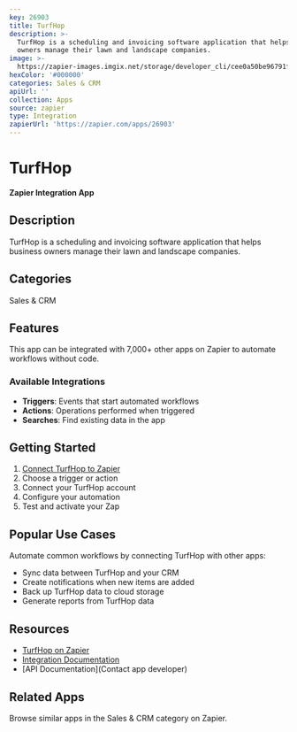 ```yaml
---
key: 26903
title: TurfHop
description: >-
  TurfHop is a scheduling and invoicing software application that helps business
  owners manage their lawn and landscape companies.
image: >-
  https://zapier-images.imgix.net/storage/developer_cli/cee0a50be96791fc7459c75b5b4370e1.png?auto=format%2Ccompress&ixlib=python-3.0.0&q=50
hexColor: '#000000'
categories: Sales & CRM
apiUrl: ''
collection: Apps
source: zapier
type: Integration
zapierUrl: 'https://zapier.com/apps/26903'
---
```

# TurfHop

**Zapier Integration App**

## Description

TurfHop is a scheduling and invoicing software application that helps business owners manage their lawn and landscape companies.

## Categories

Sales & CRM

## Features

This app can be integrated with 7,000+ other apps on Zapier to automate workflows without code.

### Available Integrations

- **Triggers**: Events that start automated workflows
- **Actions**: Operations performed when triggered
- **Searches**: Find existing data in the app

## Getting Started

1. [Connect TurfHop to Zapier](https://zapier.com/apps/26903)
2. Choose a trigger or action
3. Connect your TurfHop account
4. Configure your automation
5. Test and activate your Zap

## Popular Use Cases

Automate common workflows by connecting TurfHop with other apps:

- Sync data between TurfHop and your CRM
- Create notifications when new items are added
- Back up TurfHop data to cloud storage
- Generate reports from TurfHop data

## Resources

- [TurfHop on Zapier](https://zapier.com/apps/26903)
- [Integration Documentation](https://zapier.com/apps/26903/integrations)
- [API Documentation](Contact app developer)

## Related Apps

Browse similar apps in the Sales & CRM category on Zapier.
